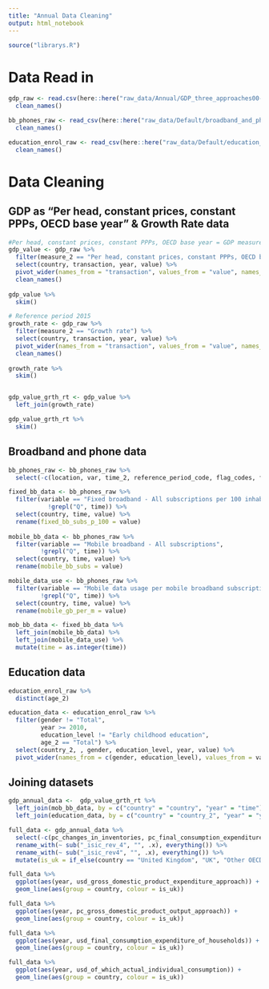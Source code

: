 ```yaml
---
title: "Annual Data Cleaning"
output: html_notebook
---
```


```r
source("librarys.R")

```
# Data Read in
```r

gdp_raw <- read.csv(here::here("raw_data/Annual/GDP_three_approaches00-21.csv")) %>% 
  clean_names()

bb_phones_raw <- read_csv(here::here("raw_data/Default/broadband_and_phone09-21.csv")) %>% 
  clean_names()

education_enrol_raw <- read_csv(here::here("raw_data/Default/education_enrolment_age.csv")) %>% 
  clean_names()

```
# Data Cleaning

## GDP as "Per head, constant prices, constant PPPs, OECD base year" & Growth Rate data
```r
#Per head, constant prices, constant PPPs, OECD base year = GDP measure
gdp_value <- gdp_raw %>% 
  filter(measure_2 == "Per head, constant prices, constant PPPs, OECD base year") %>%
  select(country, transaction, year, value) %>% 
  pivot_wider(names_from = "transaction", values_from = "value", names_prefix = "usd_") %>% 
  clean_names()
  
gdp_value %>% 
  skim()

# Reference period 2015
growth_rate <- gdp_raw %>% 
  filter(measure_2 == "Growth rate") %>% 
  select(country, transaction, year, value) %>% 
  pivot_wider(names_from = "transaction", values_from = "value", names_prefix = "pc") %>% 
  clean_names()
  
growth_rate %>% 
  skim()


gdp_value_grth_rt <- gdp_value %>% 
  left_join(growth_rate)

gdp_value_grth_rt %>% 
  skim()
```

## Broadband and phone data
```r
bb_phones_raw <- bb_phones_raw %>% 
  select(-c(location, var, time_2, reference_period_code, flag_codes, flags))

fixed_bb_data <- bb_phones_raw %>% 
  filter(variable == "Fixed broadband - All subscriptions per 100 inhabitants",
           !grepl("Q", time)) %>% 
  select(country, time, value) %>% 
  rename(fixed_bb_subs_p_100 = value)
  
mobile_bb_data <- bb_phones_raw %>% 
  filter(variable == "Mobile broadband - All subscriptions",
         !grepl("Q", time)) %>% 
  select(country, time, value) %>% 
  rename(mobile_bb_subs = value)

mobile_data_use <- bb_phones_raw %>% 
  filter(variable == "Mobile data usage per mobile broadband subscription, GB per month",
         !grepl("Q", time)) %>% 
  select(country, time, value) %>% 
  rename(mobile_gb_per_m = value)

mob_bb_data <- fixed_bb_data %>% 
  left_join(mobile_bb_data) %>% 
  left_join(mobile_data_use) %>% 
  mutate(time = as.integer(time))
```

## Education data

```r
education_enrol_raw %>% 
  distinct(age_2)

education_data <- education_enrol_raw %>% 
  filter(gender != "Total",
         year >= 2010,
         education_level != "Early childhood education",
         age_2 == "Total") %>% 
  select(country_2, , gender, education_level, year, value) %>% 
  pivot_wider(names_from = c(gender, education_level), values_from = value)

```

## Joining datasets
```r

gdp_annual_data <-  gdp_value_grth_rt %>% 
  left_join(mob_bb_data, by = c("country" = "country", "year" = "time")) %>% 
  left_join(education_data, by = c("country" = "country_2", "year" = "year"))

full_data <- gdp_annual_data %>% 
  select(-c(pc_changes_in_inventories, pc_final_consumption_expenditure_of_non_profit_institutions_serving_households)) %>% 
  rename_with(~ sub("_isic_rev_4", "", .x), everything()) %>% 
  rename_with(~ sub("_isic_rev4", "", .x), everything()) %>% 
  mutate(is_uk = if_else(country == "United Kingdom", "UK", "Other OECD"))
```

```r

full_data %>% 
  ggplot(aes(year, usd_gross_domestic_product_expenditure_approach)) +
  geom_line(aes(group = country, colour = is_uk))

```

```r

full_data %>% 
  ggplot(aes(year, pc_gross_domestic_product_output_approach)) +
  geom_line(aes(group = country, colour = is_uk))

```

```r

full_data %>% 
  ggplot(aes(year, usd_final_consumption_expenditure_of_households)) +
  geom_line(aes(group = country, colour = is_uk))

```

```r

full_data %>% 
  ggplot(aes(year, usd_of_which_actual_individual_consumption)) +
  geom_line(aes(group = country, colour = is_uk))

```

